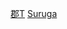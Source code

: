 {{Navbox
|name = 駿河國的郡
|state = {{{state|autocollapse}}}
|titlestyle = background:#efefef;
|title = [[駿河國]]的[[郡]]
|imageleft =
|image =
|bodystyle = background:#f9f9f9;
|groupstyle = background:#efefef;vertical-align:top;padding:0.125em 0.25em;
|liststyle = width:auto;
|oddstyle = background:#fcfcfc;
|evenstyle =
|list1 = [[駿東郡]]（駿河郡） &#124; [[富士郡]] &#124; [[庵原郡]] &#124; [[安倍郡]] &#124; [[有渡郡]] &#124; [[志太郡]] &#124; [[益津郡]]
}}<noinclude>
[[Category:駿河國|郡T]]
[[Category:日本令制國行政區劃模板|Suruga ]]
</noinclude>